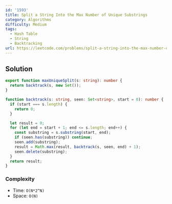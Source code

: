 ```yaml
---
id: '1593'
title: Split a String Into the Max Number of Unique Substrings
category: Algorithms
difficulty: Medium
tags:
  - Hash Table
  - String
  - Backtracking
url: https://leetcode.com/problems/split-a-string-into-the-max-number-of-unique-substrings
---
```


## Solution

```typescript showLineNumbers
export function maxUniqueSplit(s: string): number {
  return backtrack(s, new Set());
}

function backtrack(s: string, seen: Set<string>, start = 0): number {
  if (start === s.length) {
    return 0;
  }

  let result = 0;
  for (let end = start + 1; end <= s.length; end++) {
    const substring = s.substring(start, end);
    if (seen.has(substring)) continue;
    seen.add(substring);
    result = Math.max(result, backtrack(s, seen, end) + 1);
    seen.delete(substring);
  }
  return result;
}
```

### Complexity

- Time: `O(N*2^N)`
- Space: `O(N)`
